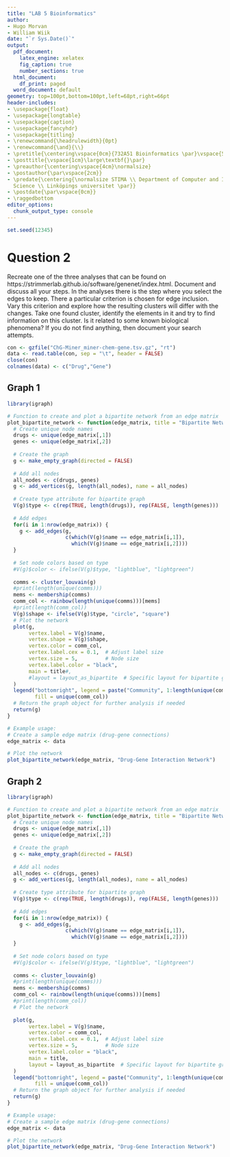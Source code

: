 ```yaml
---
title: "LAB 5 Bioinformatics"
author:
- Hugo Morvan
- William Wiik
date: "`r Sys.Date()`"
output:
  pdf_document:
    latex_engine: xelatex
    fig_caption: true
    number_sections: true
  html_document:
    df_print: paged
  word_document: default
geometry: top=100pt,bottom=100pt,left=68pt,right=66pt
header-includes:
- \usepackage{float}
- \usepackage{longtable}
- \usepackage{caption}
- \usepackage{fancyhdr}
- \usepackage{titling}
- \renewcommand{\headrulewidth}{0pt}
- \renewcommand{\and}{\\}
- \pretitle{\centering\vspace{0cm}{732A51 Bioinformatics \par}\vspace{5cm}\Huge\textbf}
- \posttitle{\vspace{1cm}\large\textbf{}\par}
- \preauthor{\centering\vspace{4cm}\normalsize}
- \postauthor{\par\vspace{2cm}}
- \predate{\centering{\normalsize STIMA \\ Department of Computer and Information
  Science \\ Linköpings universitet \par}}
- \postdate{\par\vspace{0cm}}
- \raggedbottom
editor_options: 
  chunk_output_type: console
---
```



<!-- page number pos -->
\fancyhf{}
\fancyfoot[C]{\thepage}
\pagestyle{fancy}

<!-- no page nr on first page  -->
\pagenumbering{gobble}

<!-- Anger sidbrytning -->
\clearpage

<!-- creating the table of contents -->
\setcounter{tocdepth}{3}
\tableofcontents

<!-- new page -->
\clearpage

<!-- starting the count on 1 after the contents -->
\pagenumbering{arabic}
\setcounter{page}{1}

```r
set.seed(12345)

```

# Question 2


Recreate one of the three analyses that can be found on https://strimmerlab.github.io/software/genenet/index.html. Document and discuss all your steps. In the analyses there is the step where you select the edges to keep. There a particular criterion is chosen for edge inclusion. Vary this criterion and explore how the resulting clusters will differ with the changes. Take one found cluster, identify the elements in it and try to find information on this cluster. Is it related to some known biological phenomena? If you do not find anything, then document your search attempts.
```r
con <- gzfile("ChG-Miner_miner-chem-gene.tsv.gz", "rt")
data <- read.table(con, sep = "\t", header = FALSE)
close(con)
colnames(data) <- c("Drug","Gene")
```

## Graph 1

```r
library(igraph)

# Function to create and plot a bipartite network from an edge matrix
plot_bipartite_network <- function(edge_matrix, title = "Bipartite Network") {
  # Create unique node names
  drugs <- unique(edge_matrix[,1])
  genes <- unique(edge_matrix[,2])
  
  # Create the graph
  g <- make_empty_graph(directed = FALSE)
  
  # Add all nodes
  all_nodes <- c(drugs, genes)
  g <- add_vertices(g, length(all_nodes), name = all_nodes)
  
  # Create type attribute for bipartite graph
  V(g)$type <- c(rep(TRUE, length(drugs)), rep(FALSE, length(genes)))
  
  # Add edges
  for(i in 1:nrow(edge_matrix)) {
    g <- add_edges(g, 
                   c(which(V(g)$name == edge_matrix[i,1]), 
                     which(V(g)$name == edge_matrix[i,2])))
  }
  
  # Set node colors based on type
  #V(g)$color <- ifelse(V(g)$type, "lightblue", "lightgreen")
  
  comms <- cluster_louvain(g)
  #print(length(unique(comms)))
  mems <- membership(comms)
  comm_col <- rainbow(length(unique(comms)))[mems]
  #print(length(comm_col))
  V(g)$shape <- ifelse(V(g)$type, "circle", "square")
  # Plot the network
  plot(g, 
       vertex.label = V(g)$name,
       vertex.shape = V(g)$shape,
       vertex.color = comm_col,
       vertex.label.cex = 0.1,  # Adjust label size
       vertex.size = 5,         # Node size
       vertex.label.color = "black",
       main = title#,
       #layout = layout_as_bipartite  # Specific layout for bipartite graphs
  )
  legend("bottomright", legend = paste("Community", 1:length(unique(comms))),
         fill = unique(comm_col))
  # Return the graph object for further analysis if needed
  return(g)
}

# Example usage:
# Create a sample edge matrix (drug-gene connections)
edge_matrix <- data

# Plot the network
plot_bipartite_network(edge_matrix, "Drug-Gene Interaction Network")
```

## Graph 2


```r
library(igraph)

# Function to create and plot a bipartite network from an edge matrix
plot_bipartite_network <- function(edge_matrix, title = "Bipartite Network") {
  # Create unique node names
  drugs <- unique(edge_matrix[,1])
  genes <- unique(edge_matrix[,2])
  
  # Create the graph
  g <- make_empty_graph(directed = FALSE)
  
  # Add all nodes
  all_nodes <- c(drugs, genes)
  g <- add_vertices(g, length(all_nodes), name = all_nodes)
  
  # Create type attribute for bipartite graph
  V(g)$type <- c(rep(TRUE, length(drugs)), rep(FALSE, length(genes)))
  
  # Add edges
  for(i in 1:nrow(edge_matrix)) {
    g <- add_edges(g, 
                   c(which(V(g)$name == edge_matrix[i,1]), 
                     which(V(g)$name == edge_matrix[i,2])))
  }
  
  # Set node colors based on type
  #V(g)$color <- ifelse(V(g)$type, "lightblue", "lightgreen")
  
  comms <- cluster_louvain(g)
  #print(length(unique(comms)))
  mems <- membership(comms)
  comm_col <- rainbow(length(unique(comms)))[mems]
  #print(length(comm_col))
  # Plot the network
  
  plot(g, 
       vertex.label = V(g)$name,
       vertex.color = comm_col,
       vertex.label.cex = 0.1,  # Adjust label size
       vertex.size = 5,         # Node size
       vertex.label.color = "black",
       main = title,
       layout = layout_as_bipartite  # Specific layout for bipartite graphs
  )
  legend("bottomright", legend = paste("Community", 1:length(unique(comms))),
         fill = unique(comm_col))
  # Return the graph object for further analysis if needed
  return(g)
}

# Example usage:
# Create a sample edge matrix (drug-gene connections)
edge_matrix <- data

# Plot the network
plot_bipartite_network(edge_matrix, "Drug-Gene Interaction Network")
```

